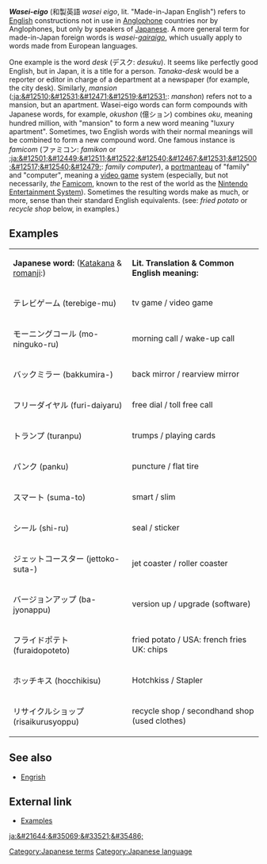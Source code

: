 '''''Wasei-eigo''''' (&#21644;&#35069;&#33521;&#35486; ''wasei eigo'', lit. "Made-in-Japan English") refers to [[English language|English]] constructions not in use in [[Anglophone]] countries nor by Anglophones, but only by speakers of [[Japanese language|Japanese]].
A more general term for made-in-Japan foreign words is ''wasei-[[gairaigo]]'', which usually apply to words made from European languages.

One example is the word ''desk'' (&#12487;&#12473;&#12463;: ''desuku''). It seems like perfectly good English, but in Japan, it is a title for a person. ''Tanaka-desk'' would be a reporter or editor in charge of a department at a newspaper (for example, the city desk). Similarly, ''mansion'' ([[:ja:&#12510;&#12531;&#12471;&#12519;&#12531;]]: ''manshon'') refers not to a mansion, but an apartment. Wasei-eigo words can form compounds with Japanese words, for example, ''okushon'' (&#20740;&#12471;&#12519;&#12531;) combines ''oku'', meaning hundred million, with "mansion" to form a new word meaning "luxury apartment". Sometimes, two English words with their normal meanings will be combined to form a new compound word. One famous instance is ''famicom'' (&#12501;&#12449;&#12511;&#12467;&#12531;: ''famikon'' or [[:ja:&#12501;&#12449;&#12511;&#12522;&#12540;&#12467;&#12531;&#12500;&#12517;&#12540;&#12479;]]: ''family computer''), a [[portmanteau]] of "family" and "computer", meaning a [[video game]] system (especially, but not necessarily, ''the'' [[Famicom]], known to the rest of the world as the [[Nintendo Entertainment System]]). Sometimes the resulting words make as much, or more, sense than their standard English equivalents. (see: ''fried potato'' or ''recycle shop'' below, in examples.)


<!-- Todo:
Examples (e.g. paper-driver)

** i added some examples from the japanese wikipedia, plus romanji and stuff! woohoo! 

discussion of wasei-eigo terms as perceived by Japanese
distinction vs. [[Engrish]]
-->
==Examples==
{| border="2"
| '''Japanese word:''' ([[Katakana]] & [[romanji]]:) 
| '''Lit. Translation & Common English meaning:'''
|- 
| &#12486;&#12524;&#12499;&#12466;&#12540;&#12512; (terebige-mu)  
| tv game / video game
|- 
| &#12514;&#12540;&#12491;&#12531;&#12464;&#12467;&#12540;&#12523; (mo-ninguko-ru) 
| morning call / wake-up call
|- 
| &#12496;&#12483;&#12463;&#12511;&#12521;&#12540; (bakkumira-) 
| back mirror / rearview mirror
|- 
| &#12501;&#12522;&#12540;&#12480;&#12452;&#12516;&#12523; (furi-daiyaru) 
| free dial / toll free call
|- 
| &#12488;&#12521;&#12531;&#12503; (turanpu) 
| trumps / playing cards
|- 
| &#12497;&#12531;&#12463; (panku)
| puncture / flat tire
|- 
| &#12473;&#12510;&#12540;&#12488; (suma-to)
| smart / slim 
|- 
| &#12471;&#12540;&#12523; (shi-ru) 
| seal / sticker
|- 
| &#12472;&#12455;&#12483;&#12488;&#12467;&#12540;&#12473;&#12479;&#12540; (jettoko-suta-) 
| jet coaster / roller coaster
|- 
| &#12496;&#12540;&#12472;&#12519;&#12531;&#12450;&#12483;&#12503; (ba-jyonappu)
| version up / upgrade (software) 
|- 
| &#12501;&#12521;&#12452;&#12489;&#12509;&#12486;&#12488; (furaidopoteto) 
| fried potato / USA: french fries UK: chips
|- 
| &#12507;&#12483;&#12481;&#12461;&#12473; (hocchikisu)
| Hotchkiss / Stapler
|- 
| &#12522;&#12469;&#12452;&#12463;&#12523;&#12471;&#12519;&#12483;&#12503; (risaikurusyoppu) 
| recycle shop / secondhand shop (used clothes)  
|}

==See also==
* [[Engrish]]

==External link==
*[http://www.csse.monash.edu.au/~jwb/afaq/wasei-eigo.html Examples]

[[ja:&#21644;&#35069;&#33521;&#35486;]]
{{stub}}
[[Category:Japanese terms]][[Category:Japanese language]]